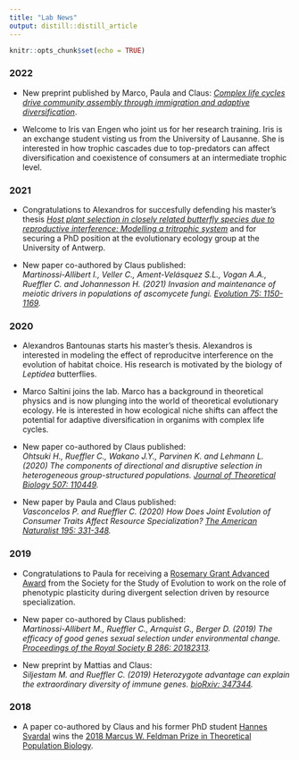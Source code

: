 ```yaml
---
title: "Lab News"
output: distill::distill_article
---
```


```r
knitr::opts_chunk$set(echo = TRUE)
```

### 2022

* New preprint published by Marco, Paula and Claus: *[Complex life cycles drive community assembly through immigration and adaptive diversification](https://doi.org/10.22541/au.166178163.37534128/v1)*. 

* Welcome to Iris van Engen who joint us for her research training. Iris is an exchange student visting us from the University of Lausanne. She is interested in how trophic cascades due to top-predators can affect diversification and coexistence of consumers at an intermediate trophic level.

### 2021

* Congratulations to Alexandros for succesfully defending his master's thesis *[Host plant selection in closely related butterfly species due to reproductive interference: Modelling a tritrophic system](https://www.diva-portal.org/smash/record.jsf?dswid=-7126&pid=diva2%3A1606503&c=1&searchType=SIMPLE&language=en&query=alexandros+bantounas&af=%5B%5D&aq=%5B%5B%5D%5D&aq2=%5B%5B%5D%5D&aqe=%5B%5D&noOfRows=50&sortOrder=author_sort_asc&sortOrder2=title_sort_asc&onlyFullText=false&sf=undergraduate)* and for securing a PhD position at the evolutionary ecology group at the University of Antwerp.

* New paper co-authored by Claus published:  
*Martinossi-Allibert I., Veller C., Ament-Velásquez S.L., Vogan A.A., Rueffler C. and Johannesson H. (2021) Invasion and maintenance of meiotic drivers in populations of ascomycete fungi. [Evolution 75: 1150-1169](https://onlinelibrary.wiley.com/doi/10.1111/evo.14214).*

### 2020

* Alexandros Bantounas starts his master's thesis. Alexandros is interested in modeling the effect of reproducitve interference on the evolution of habitat choice. His research is motivated by the biology of *Leptidea* butterflies.

* Marco Saltini joins the lab. Marco has a background in theoretical physics and is now plunging into the world of theoretical evolutionary ecology. He is interested in how ecological niche shifts can affect the potential for adaptive diversification in organims with complex life cycles.

* New paper co-authored by Claus published:  
*Ohtsuki H., Rueffler C., Wakano J.Y., Parvinen K. and Lehmann L. (2020) The components of directional and disruptive selection in heterogeneous group-structured populations. [Journal of Theoretical Biology 507: 110449](https://www.sciencedirect.com/science/article/pii/S0022519320303040).*

* New paper by Paula and Claus published:  
*Vasconcelos P. and Rueffler C. (2020) How Does Joint Evolution of Consumer Traits Affect Resource Specialization? [The American Naturalist 195: 331-348](https://www.journals.uchicago.edu/doi/abs/10.1086/706813?journalCode=an).*

### 2019

* Congratulations to Paula for receiving a [Rosemary Grant Advanced Award](https://www.evolutionsociety.org/content/society-awards-and-prizes/graduate-research-excellence-grants.html) from the Society for the Study of Evolution to work on the role of phenotypic plasticity during divergent selection driven by resource specialization.

* New paper co-authored by Claus published:  
*Martinossi-Allibert M., Rueffler C., Arnquist G., Berger D. (2019) The efficacy of good genes sexual selection under environmental change. [Proceedings of the Royal Society B 286: 20182313](https://royalsocietypublishing.org/doi/10.1098/rspb.2018.2313).*

* New preprint by Mattias and Claus:  
*Siljestam M. and Rueffler C. (2019) Heterozygote advantage can explain the extraordinary diversity of immune genes. [bioRxiv: 347344](https://www.biorxiv.org/content/10.1101/347344v3.full).*

### 2018

* A paper co-authored by Claus and his former PhD student [Hannes Svardal](https://www.uantwerpen.be/en/staff/hannes-svardal/svardal-lab/) wins the [2018 Marcus W. Feldman Prize in Theoretical Population Biology](https://www.sciencedirect.com/science/article/pii/S0040580917301892#b6).